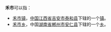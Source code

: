 '''禾市'''可以指：

*[[禾市镇|禾市镇]]，[[中华人民共和国|中国]][[江西省|江西省]][[吉安市|吉安市]][[泰和县|泰和县]]下辖的一个[[镇|镇]]。
*[[禾市乡|禾市乡]]，中国[[湖南省|湖南省]][[郴州市|郴州市]][[安仁县|安仁县]]下辖的一个[[乡|乡]]。

{{消歧义|H|Cat=二字地名消歧义}}